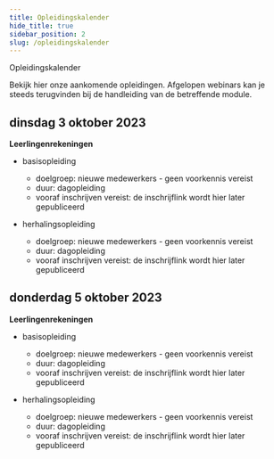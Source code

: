 ```yaml
---
title: Opleidingskalender
hide_title: true 
sidebar_position: 2
slug: /opleidingskalender
---
```


<ImageTitle img="calendar.png">Opleidingskalender</ImageTitle>

Bekijk hier onze aankomende opleidingen. 
Afgelopen webinars kan je steeds terugvinden bij de handleiding van de betreffende module. 

## dinsdag 3 oktober 2023

**Leerlingenrekeningen** 

- basisopleiding 
    
    - doelgroep: nieuwe medewerkers - geen voorkennis vereist
    - duur: dagopleiding
    - vooraf inschrijven vereist: de inschrijflink wordt hier later gepubliceerd

- herhalingsopleiding 
    
    - doelgroep: nieuwe medewerkers - geen voorkennis vereist
    - duur: dagopleiding
    - vooraf inschrijven vereist: de inschrijflink wordt hier later gepubliceerd

## donderdag 5 oktober 2023

**Leerlingenrekeningen** 

- basisopleiding 
    
    - doelgroep: nieuwe medewerkers - geen voorkennis vereist
    - duur: dagopleiding
    - vooraf inschrijven vereist: de inschrijflink wordt hier later gepubliceerd

- herhalingsopleiding 
    
    - doelgroep: nieuwe medewerkers - geen voorkennis vereist
    - duur: dagopleiding
    - vooraf inschrijven vereist: de inschrijflink wordt hier later gepubliceerd







